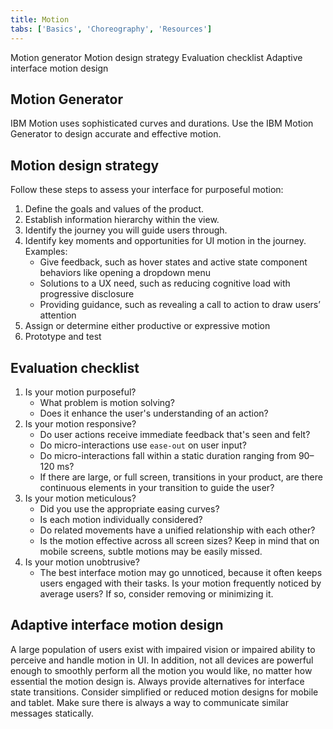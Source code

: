 ```yaml
---
title: Motion
tabs: ['Basics', 'Choreography', 'Resources']
---
```


<AnchorLinks>

<AnchorLink>Motion generator</AnchorLink>
<AnchorLink>Motion design strategy</AnchorLink>
<AnchorLink>Evaluation checklist</AnchorLink>
<AnchorLink>Adaptive interface motion design</AnchorLink>

</AnchorLinks>

## Motion Generator

IBM Motion uses sophisticated curves and durations. Use the IBM Motion Generator to design accurate and effective motion.

<Row className="tile--group">
  <Column offsetLg="4" colMd="4" colLg="4" noGutterSm>
    <ResourceCard
      title="Motion generator"
      href="https://ibm.github.io/motion/"
    />
  </Column>
</Row>

## Motion design strategy

Follow these steps to assess your interface for purposeful motion:

1. Define the goals and values of the product.
2. Establish information hierarchy within the view.
3. Identify the journey you will guide users through.
4. Identify key moments and opportunities for UI motion in the journey. Examples:
   - Give feedback, such as hover states and active state component behaviors like opening a dropdown menu
   - Solutions to a UX need, such as reducing cognitive load with progressive disclosure
   - Providing guidance, such as revealing a call to action to draw users’ attention
5. Assign or determine either productive or expressive motion
6. Prototype and test

## Evaluation checklist

1. Is your motion purposeful?
   - What problem is motion solving?
   - Does it enhance the user's understanding of an action?
2. Is your motion responsive?
   - Do user actions receive immediate feedback that's seen and felt?
   - Do micro-interactions use `ease-out` on user input?
   - Do micro-interactions fall within a static duration ranging from 90–120 ms?
   - If there are large, or full screen, transitions in your product, are there continuous elements in your transition to guide the user?
3. Is your motion meticulous?
   - Did you use the appropriate easing curves?
   - Is each motion individually considered?
   - Do related movements have a unified relationship with each other?
   - Is the motion effective across all screen sizes? Keep in mind that on mobile screens, subtle motions may be easily missed.
4. Is your motion unobtrusive?
   - The best interface motion may go unnoticed, because it often keeps users engaged with their tasks. Is your motion frequently noticed by average users? If so, consider removing or minimizing it.

## Adaptive interface motion design

A large population of users exist with impaired vision or impaired ability to perceive and handle motion in UI. In addition, not all devices are powerful enough to smoothly perform all the motion you would like, no matter how essential the motion design is. Always provide alternatives for interface state transitions. Consider simplified or reduced motion designs for mobile and tablet. Make sure there is always a way to communicate similar messages statically.
